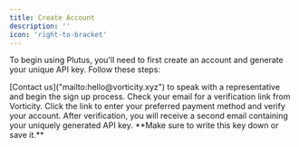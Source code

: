 ```yaml
---
title: Create Account
description: ''
icon: 'right-to-bracket'
---
```


To begin using Plutus, you'll need to first create an account and generate your unique API key. Follow these steps:

<Steps>
  <Step title="Sign Up">
    [Contact us]("mailto:hello@vorticity.xyz") to speak with a representative and begin the sign up process.
  </Step>
  <Step title="Verification">
    Check your email for a verification link from Vorticity. Click the link to enter your preferred payment method and verify your account.
  </Step>
  <Step title="Generate API Key">
    After verification, you will receive a second email containing your uniquely generated API key. **Make sure to write this key down or save it.**
  </Step>
</Steps>